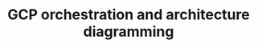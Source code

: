 ---
title: GCP orchestration and architecture diagramming
redirectLink: /cloud-native-management/generate-gcp-architecture-diagram
darkimgsrc: ./gcp-diagram-dark.svg
lightimgsrc: ./gcp-diagram-light.svg
category: supportedplatform
---